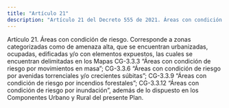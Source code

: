 ```yaml
---
title: "Artículo 21"
description: "Artículo 21 del Decreto 555 de 2021. Áreas con condición de riesgo."
---
```


Artículo 21. Áreas con condición de riesgo. Corresponde a zonas categorizadas como de amenaza alta, que se encuentran urbanizadas, ocupadas, edificadas y/o con elementos expuestos, las cuales se encuentran delimitadas en los Mapas CG-3.3.3 “Áreas con condición de riesgo por movimientos en masa”; CG-3.3.6 “Áreas con condición de riesgo por avenidas torrenciales y/o crecientes súbitas”; CG-3.3.9 “Áreas con condición de riesgo por incendios forestales”; CG-3.3.12 “Áreas con condición de riesgo por inundación”, además de lo dispuesto en los Componentes Urbano y Rural del presente Plan.